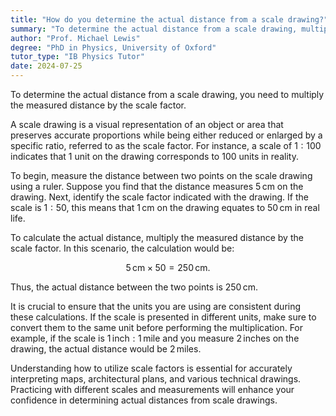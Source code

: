 ```yaml
---
title: "How do you determine the actual distance from a scale drawing?"
summary: "To determine the actual distance from a scale drawing, multiply the measured distance by the scale factor."
author: "Prof. Michael Lewis"
degree: "PhD in Physics, University of Oxford"
tutor_type: "IB Physics Tutor"
date: 2024-07-25
---
```


To determine the actual distance from a scale drawing, you need to multiply the measured distance by the scale factor.

A scale drawing is a visual representation of an object or area that preserves accurate proportions while being either reduced or enlarged by a specific ratio, referred to as the scale factor. For instance, a scale of $1:100$ indicates that $1$ unit on the drawing corresponds to $100$ units in reality.

To begin, measure the distance between two points on the scale drawing using a ruler. Suppose you find that the distance measures $5 \, \text{cm}$ on the drawing. Next, identify the scale factor indicated with the drawing. If the scale is $1:50$, this means that $1 \, \text{cm}$ on the drawing equates to $50 \, \text{cm}$ in real life.

To calculate the actual distance, multiply the measured distance by the scale factor. In this scenario, the calculation would be:

$$
5 \, \text{cm} \times 50 = 250 \, \text{cm}.
$$

Thus, the actual distance between the two points is $250 \, \text{cm}$.

It is crucial to ensure that the units you are using are consistent during these calculations. If the scale is presented in different units, make sure to convert them to the same unit before performing the multiplication. For example, if the scale is $1 \, \text{inch} : 1 \, \text{mile}$ and you measure $2 \, \text{inches}$ on the drawing, the actual distance would be $2 \, \text{miles}$.

Understanding how to utilize scale factors is essential for accurately interpreting maps, architectural plans, and various technical drawings. Practicing with different scales and measurements will enhance your confidence in determining actual distances from scale drawings.
    